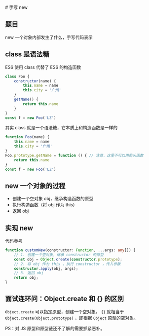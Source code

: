 
<Meta title="工具/手写 new" />
# 手写 new

## 题目

new 一个对象内部发生了什么，手写代码表示

## class 是语法糖

ES6 使用 class 代替了 ES6 的构造函数

```js
class Foo {
    constructor(name) {
        this.name = name
        this.city = '广州'
    }
    getName() {
        return this.name
    }
}
const f = new Foo('LZ')
```

其实 class 就是一个语法糖，它本质上和构造函数是一样的

```js
function Foo(name) {
    this.name = name
    this.city = '广州'
}
Foo.prototype.getName = function () { // 注意，这里不可以用箭头函数
    return this.name
}
const f = new Foo('LZ')
```

## new 一个对象的过程

- 创建一个空对象 obj，继承构造函数的原型
- 执行构造函数（将 obj 作为 this）
- 返回 obj

## 实现 new

代码参考 
```ts
function customNew(constructor: Function, ...args: any[]) {
    // 1. 创建一个空对象，继承 constructor 的原型
    const obj = Object.create(constructor.prototype);
    // 2. 将 obj 作为 this ，执行 constructor ，传入参数
    constructor.apply(obj, args);
    // 3. 返回 obj
    return obj;
}
```

## 面试连环问：Object.create 和 {} 的区别

`Object.create` 可以指定原型，创建一个空对象。
`{}` 就相当于 `Object.create(Object.prototype)` ，即根据 `Object` 原型的空对象。

PS：对 JS 原型和原型链还不了解的需要抓紧恶补。
